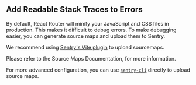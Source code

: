 ## Add Readable Stack Traces to Errors

By default, React Router will minify your JavaScript and CSS files in production. This makes it difficult to debug errors. To make debugging easier, you can generate source maps and upload them to Sentry.

We recommend using [Sentry's Vite plugin](/platforms/javascript/sourcemaps/uploading/vite/) to upload sourcemaps.

Please refer to the <PlatformLink to="/sourcemaps">Source Maps Documentation</PlatformLink>, for more information.

For more advanced configuration, you can use [`sentry-cli`](https://github.com/getsentry/sentry-cli) directly to upload source maps.
